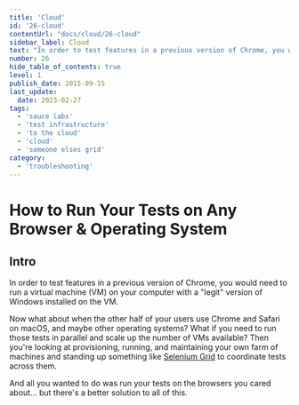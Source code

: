 ```yaml
---
title: 'Cloud'
id: '26-cloud'
contentUrl: "docs/cloud/26-cloud"
sidebar_label: Cloud
text: "In order to test features in a previous version of Chrome, you would need to run a virtual machine (VM) on your computer with a legit version of Windows installed on the VM."
number: 26
hide_table_of_contents: true
level: 1
publish_date: 2015-09-15
last_update:
  date: 2023-02-27
tags:
  - 'sauce labs'
  - 'test infrastructure'
  - 'to the cloud'
  - 'cloud'
  - 'someone elses grid'
category:
  - 'troubleshooting'
---
```


# How to Run Your Tests on Any Browser & Operating System

## Intro

In order to test features in a previous version of Chrome, you would need to run a virtual machine (VM) on your computer with a "legit" version of Windows installed on the VM.

Now what about when the other half of your users use Chrome and Safari on macOS, and maybe other operating systems? What if you need
to run those tests in parallel and scale up the number of VMs available? Then you're looking at provisioning, running, and
maintaining your own farm of machines and standing up something like [Selenium Grid](https://www.selenium.dev/documentation/grid/)
to coordinate tests across them.

And all you wanted to do was run your tests on the browsers you cared about... but there's a better solution to all of this.


<DropdownMarkdown folderName='26-cloud' />
